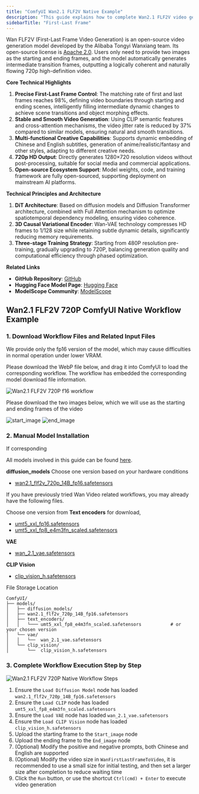 ```yaml
---
title: "ComfyUI Wan2.1 FLF2V Native Example"
description: "This guide explains how to complete Wan2.1 FLF2V video generation examples in ComfyUI"
sidebarTitle: "First-Last Frame"
---
```


Wan FLF2V (First-Last Frame Video Generation) is an open-source video generation model developed by the Alibaba Tongyi Wanxiang team. Its open-source license is [Apache 2.0](https://github.com/Wan-Video/Wan2.1?tab=Apache-2.0-1-ov-file).
Users only need to provide two images as the starting and ending frames, and the model automatically generates intermediate transition frames, outputting a logically coherent and naturally flowing 720p high-definition video.

**Core Technical Highlights**

1. **Precise First-Last Frame Control**: The matching rate of first and last frames reaches 98%, defining video boundaries through starting and ending scenes, intelligently filling intermediate dynamic changes to achieve scene transitions and object morphing effects.
2. **Stable and Smooth Video Generation**: Using CLIP semantic features and cross-attention mechanisms, the video jitter rate is reduced by 37% compared to similar models, ensuring natural and smooth transitions.
3. **Multi-functional Creative Capabilities**: Supports dynamic embedding of Chinese and English subtitles, generation of anime/realistic/fantasy and other styles, adapting to different creative needs.
4. **720p HD Output**: Directly generates 1280×720 resolution videos without post-processing, suitable for social media and commercial applications.
5. **Open-source Ecosystem Support**: Model weights, code, and training framework are fully open-sourced, supporting deployment on mainstream AI platforms.

**Technical Principles and Architecture**

1. **DiT Architecture**: Based on diffusion models and Diffusion Transformer architecture, combined with Full Attention mechanism to optimize spatiotemporal dependency modeling, ensuring video coherence.
2. **3D Causal Variational Encoder**: Wan-VAE technology compresses HD frames to 1/128 size while retaining subtle dynamic details, significantly reducing memory requirements.
3. **Three-stage Training Strategy**: Starting from 480P resolution pre-training, gradually upgrading to 720P, balancing generation quality and computational efficiency through phased optimization.

**Related Links**

- **GitHub Repository**: [GitHub](https://github.com/Wan-Video/Wan2.1)
- **Hugging Face Model Page**: [Hugging Face](https://huggingface.co/Wan-AI/Wan2.1-FLF2V-14B-720P)
- **ModelScope Community**: [ModelScope](https://www.modelscope.cn/models/Wan-AI/Wan2.1-FLF2V-14B-720P)

## Wan2.1 FLF2V 720P ComfyUI Native Workflow Example

### 1. Download Workflow Files and Related Input Files

<Note>
We provide only the fp16 version of the model, which may cause difficulties in normal operation under lower VRAM.
</Note>

Please download the WebP file below, and drag it into ComfyUI to load the corresponding workflow. The workflow has embedded the corresponding model download file information.

![Wan2.1 FLF2V 720P f16 workflow](https://raw.githubusercontent.com/Comfy-Org/example_workflows/refs/heads/main/wan2.1_flf2v/wan2.1_flf2v_720_f16.webp)


Please download the two images below, which we will use as the starting and ending frames of the video

![start_image](https://raw.githubusercontent.com/Comfy-Org/example_workflows/refs/heads/main/wan2.1_flf2v/input/start_image.png)
![end_image](https://raw.githubusercontent.com/Comfy-Org/example_workflows/refs/heads/main/wan2.1_flf2v/input/end_image.png)

### 2. Manual Model Installation

If corresponding

All models involved in this guide can be found [here](https://huggingface.co/Comfy-Org/Wan_2.1_ComfyUI_repackaged/tree/main/split_files).

**diffusion_models** Choose one version based on your hardware conditions
- [wan2.1_flf2v_720p_14B_fp16.safetensors](https://huggingface.co/Comfy-Org/Wan_2.1_ComfyUI_repackaged/resolve/main/split_files/diffusion_models/wan2.1_flf2v_720p_14B_fp16.safetensors?download=true)

<Tip>
If you have previously tried Wan Video related workflows, you may already have the following files.
</Tip>

Choose one version from **Text encoders** for download,
- [umt5_xxl_fp16.safetensors](https://huggingface.co/Comfy-Org/Wan_2.1_ComfyUI_repackaged/resolve/main/split_files/text_encoders/umt5_xxl_fp16.safetensors?download=true)
- [umt5_xxl_fp8_e4m3fn_scaled.safetensors](https://huggingface.co/Comfy-Org/Wan_2.1_ComfyUI_repackaged/resolve/main/split_files/text_encoders/umt5_xxl_fp8_e4m3fn_scaled.safetensors?download=true)

**VAE**
- [wan_2.1_vae.safetensors](https://huggingface.co/Comfy-Org/Wan_2.1_ComfyUI_repackaged/resolve/main/split_files/vae/wan_2.1_vae.safetensors?download=true)

**CLIP Vision**
- [clip_vision_h.safetensors](https://huggingface.co/Comfy-Org/Wan_2.1_ComfyUI_repackaged/resolve/main/split_files/clip_vision/clip_vision_h.safetensors?download=true)


File Storage Location
```
ComfyUI/
├── models/
│   ├── diffusion_models/
│   ├── wan2.1_flf2v_720p_14B_fp16.safetensors
│   ├── text_encoders/
│   │   └─── umt5_xxl_fp8_e4m3fn_scaled.safetensors           # or your chosen version
│   └── vae/
│   │   └──  wan_2.1_vae.safetensors
│   └── clip_vision/
│       └──  clip_vision_h.safetensors   
```

### 3. Complete Workflow Execution Step by Step

![Wan2.1 FLF2V 720P Native Workflow Steps](/images/tutorial/video/wan/wan2.1_flf2v_14B_720P_step_guide.jpg)

1. Ensure the `Load Diffusion Model` node has loaded `wan2.1_flf2v_720p_14B_fp16.safetensors`
2. Ensure the `Load CLIP` node has loaded `umt5_xxl_fp8_e4m3fn_scaled.safetensors`
3. Ensure the `Load VAE` node has loaded `wan_2.1_vae.safetensors`
4. Ensure the `Load CLIP Vision` node has loaded `clip_vision_h.safetensors`
5. Upload the starting frame to the `Start_image` node
6. Upload the ending frame to the `End_image` node
7. (Optional) Modify the positive and negative prompts, both Chinese and English are supported
8. (Optional) Modify the video size in `WanFirstLastFrameToVideo`, it is recommended to use a small size for initial testing, and then set a larger size after completion to reduce waiting time
9. Click the `Run` button, or use the shortcut `Ctrl(cmd) + Enter` to execute video generation